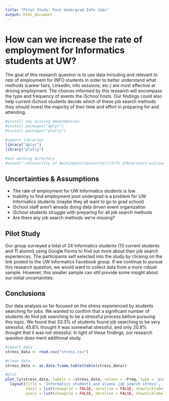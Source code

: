 ---
title: "Pilot Study: Post Undergrad Info Jobs"
output: html_document
---

# How can we increase the rate of employment for Informatics students at UW?
The goal of this research question is to use data including and relevant to rate of employment for INFO students in order to better understand what methods (career fairs, LinkedIn, info sessions, etc.) are most effective at driving employment. The choices informed by this research will encompass the type and frequency of events the iSchool hosts. Our findings could also help current iSchool students decide which of these job search methods they should invest the majority of their time and effort in preparing for and attending.

```{r, include=FALSE}
#install any missing dependencies
#install.packages("dplyr")
#install.packages("plotly")

#import libraries
library("dplyr")
library("plotly")

#set working directory
#setwd("~/University of Washington/Senior/Fall/Info 370/project-es3/parking_pilot_study")
```

## Uncertainties & Assumptions
* The rate of employment for UW Informatics students is low
* Inability to find employment post undergrad is a problem for UW Informatics students (maybe they all want to go to grad school)
* iSchool staff aren't already doing data driven event organization
* iSchool students struggle with preparing for all job search methods
* Are there any job search methods we're missing?

## Pilot Study
Our group surveyed a total of 24 Informatics students (13 current students and 11 alumni) using Google Forms to find out more about their job search experiences. The participants self selected into the study by clicking on the link posted to the UW Informatics Facebook group. If we continue to pursue this research question, we would want to collect data from a more robust sample. However, this smaller sample can still provide some insight about our initial uncertainties.

## Conclusions
Our data analysis so far focused on the stress experienced by students searching for jobs. We wanted to confirm that a significant number of students do find job searching to be a stressful process before pursuing this topic. We found that 33.3% of students found job searching to be very stressful, 45.8% thought it was somewhat stressful, and only 20.8% thought that it was not stressful. In light of these findings, our research question does merit additional study.  

```{r, message=FALSE, warning=FALSE}
#import data
stress_data <- read.csv("stress.csv")

#clean data
stress_data <- as.data.frame.table(table(stress_data))

#plot
plot_ly(stress_data, labels = ~stress_data, values = ~Freq, type = 'pie') %>%
  layout(title = 'Informatics students and alumni job search stress',
         xaxis = list(showgrid = FALSE, zeroline = FALSE, showticklabels = FALSE),
         yaxis = list(showgrid = FALSE, zeroline = FALSE, showticklabels = FALSE))
```